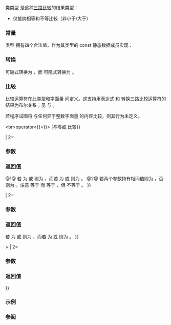 {{cpp/title|strong_equality}}
{{cpp/utility/navbar}}
{{ddcl | since=c++20 | header=compare| 1=
class strong_equality;
}}

类类型 {{tt|std::strong_equality}} 是这种[[cpp/language/operator_comparison#三路比较|三路比较]]的结果类型：
* 仅接纳相等和不等比较（非小于/大于）
{{cpp/utility/compare/substitutable|yes}}

===常量===
类型 {{tt|std::strong_equality}} 拥有四个合法值，作为其类型的 const 静态数据成员实现：
{{dsc begin}}
{{dsc hitem |成员常量|定义}}
{{dsc mem sconst | equivalent | nolink=true| title=equivalent{{mark|inline constexpr}} |{{tt|std::strong_equality}} 类型的合法值，指示相等，等于 {{tt|equal}}}}
{{dsc mem sconst | equal | nolink=true| title=equal{{mark|inline constexpr}} |{{tt|std::strong_equality}} 类型的合法值，指示相等，等于 {{tt|equivalent}}}}
{{dsc mem sconst | nonequivalent | nolink=true| title=nonequivalent{{mark|inline constexpr}} |{{tt|std::strong_equality}} 类型的合法值，指示不相等，等于 {{tt|nonequal}}}}
{{dsc mem sconst | nonequal | nolink=true| title=nonequal{{mark|inline constexpr}} |{{tt|std::strong_equality}} 类型的合法值，指示不相等，等于 {{tt|nonequivalent}}}}
{{dsc end}}

===转换===
{{tt|std::strong_equality}} 可隐式转换为 {{lc|std::weak_equality}} ，而 {{lc|std::strong_ordering}} 可隐式转换为 {{lc|strong_equality}} 。

{{dsc begin}}
{{dsc mem fun | cpp/utility/compare/strong_equality | inlinemem=true | title=operator weak_equality |到 {{lc|std::weak_equality}} 的隐式转换}}
{{dsc end}}

{{member | {{small|std::strong_equality::}}operator weak_equality | 2=
{{ddcl | 1=
constexpr operator weak_equality() const noexcept;
}}

===返回值===
若 {{tt|v}} 为 {{tt|equivalent}} 或 {{tt|equal}} 则为 {{lc|std::weak_equality::equivalent}} ，若 {{tt|v}} 为 {{tt|nonequivalent}} 或 {{tt|nonequal}} 则为 {{c|std::weak_equality::nonequivalent}} 。
}}

===比较===
比较运算符在此类型和字面量 {{c|0}} 间定义。这支持用表达式 {{c|1=a &lt;=&gt; b == 0}} 和 {{c|1=a &lt;=&gt; b != 0}} 转换三路比较运算符的结果为布尔关系；见 {{ltt|cpp/utility/compare/named_comparison_functions|std::is_eq}} 与 {{ltt|cpp/utility/compare/named_comparison_functions|std::is_neq}} 。

若程序试图将 {{tt|strong_equality}} 与任何异于整数字面量 {{c|0}} 的内容比较，则其行为未定义。

{{dsc begin}}
{{dsc fun | cpp/utility/compare/strong_equality | inlinemem=true | title=operator{{==}}&lt;br&gt;operator&lt;{{=}}&gt; |与零或 {{tt|strong_equality}} 比较}}
{{dsc end}}

{{member | operator{{==}} | 2=
{{dcl begin}}
{{dcl | num=1 | 1=
friend constexpr bool operator==(strong_equality v, /*unspecified*/ u) noexcept;
}}
{{dcl | num=2 | 1=
friend constexpr bool operator==(strong_equality v, strong_equality w) noexcept = default;
}}
{{dcl end}}

===参数===
{{par begin}}
{{par | v, w |要检查的 {{tt|std::strong_equality}} 值}}
{{par | u |接受字面零实参的任何类型不使用形参}}
{{par end}}

===返回值===
@1@ 若 {{tt|v}} 为 {{tt|equivalent}} 或 {{tt|equal}} 则为 {{c|true}} ，而若 {{tt|v}} 为 {{tt|nonequivalent}} 或 {{tt|nonequal}} 则为 {{c|false}} 。
@2@ 若两个参数持有相同值则为 {{c|true}} ，否则为 {{c|false}} 。注意 {{tt|equal}} 等于 {{tt|equivalent}} 而 {{tt|nonequal}} 等于 {{tt|nonequivalent}} ，但 {{tt|equal}} 不等于 {{tt|nonequal}} 。
}}

{{member | operator!{{=}} | 2=
{{ddcl | 1=
friend constexpr bool operator!=(strong_equality v, /*unspecified*/ u) noexcept;
friend constexpr bool operator!=(/*unspecified*/ u, strong_equality v) noexcept;
}}

===参数===
{{par begin}}
{{par | v |要检查的 {{tt|std::strong_equality}} 值}}
{{par | u |接受字面零实参的任何类型不使用形参}}
{{par end}}

===返回值===
若 {{tt|v}} 为 {{tt|equivalent}} 或 {{tt|equal}} 则为 {{c|false}} ，而若 {{tt|v}} 为 {{tt|nonequivalent}} 或 {{tt|nonequal}} 则为 {{c|true}} 。
}}

{{member | operator&lt;{{=}}&gt; | 2=
{{ddcl | 1=
friend constexpr strong_equality operator&lt;=&gt;(strong_equality v, /*unspecified*/ u) noexcept;
friend constexpr strong_equality operator&lt;=&gt;(/*unspecified*/ u, strong_equality v) noexcept;
}}

===参数===
{{par begin}}
{{par | v |要检查的 {{tt|std::strong_equality}} 值}}
{{par | u |接受字面零实参的任何类型不使用形参}}
{{par end}}

===返回值===
{{c|v}}
}}

===示例===
{{example}}

===参阅===
{{dsc begin}}
{{dsc inc | cpp/utility/compare/dsc strong_ordering}}
{{dsc inc | cpp/utility/compare/dsc weak_ordering}}
{{dsc inc | cpp/utility/compare/dsc partial_ordering}}
{{dsc inc | cpp/utility/compare/dsc weak_equality}}
{{dsc end}}

{{langlinks|en|ja}}